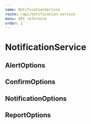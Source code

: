 ```yaml
---
name: NotificationService
route: /api/notification-service
menu: API reference
order: 1
---
```



# NotificationService
<NotificationService/>

## AlertOptions
<AlertOptions/>

## ConfirmOptions
<ConfirmOptions/>

## NotificationOptions
<NotificationOptions/>

## ReportOptions
<ReportOptions/>
